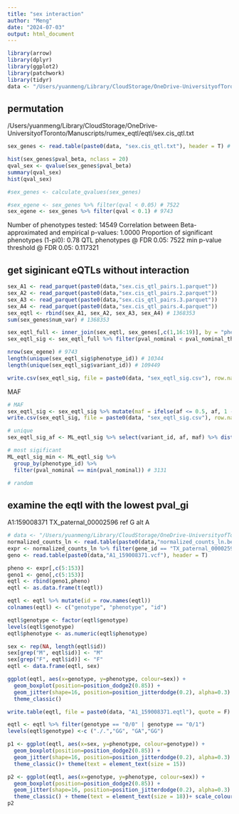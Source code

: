 ```yaml
---
title: "sex interaction"
author: "Meng"
date: "2024-07-03"
output: html_document
---
```


```r
library(arrow)
library(dplyr)
library(ggplot2)
library(patchwork)
library(tidyr)
data <- "/Users/yuanmeng/Library/CloudStorage/OneDrive-UniversityofToronto/Manuscripts/rumex_eqtl/sex/"
```


## permutation
/Users/yuanmeng/Library/CloudStorage/OneDrive-UniversityofToronto/Manuscripts/rumex_eqtl/eqtl/sex.cis_qtl.txt
```r
sex_genes <- read.table(paste0(data, "sex.cis_qtl.txt"), header = T) # 14755

hist(sex_genes$pval_beta, nclass = 20)
qval_sex <- qvalue(sex_genes$pval_beta)
summary(qval_sex)
hist(qval_sex)
```


```r
#sex_genes <- calculate_qvalues(sex_genes)

#sex_egene <- sex_genes %>% filter(qval < 0.05) # 7522
sex_egene <- sex_genes %>% filter(qval < 0.1) # 9743
```
Number of phenotypes tested: 14549
Correlation between Beta-approximated and empirical p-values: 1.0000
Proportion of significant phenotypes (1-pi0): 0.78
QTL phenotypes @ FDR 0.05: 7522
min p-value threshold @ FDR 0.05: 0.117321


## get siginicant eQTLs without interaction

```r
sex_A1 <- read_parquet(paste0(data,"sex.cis_qtl_pairs.1.parquet"))
sex_A2 <- read_parquet(paste0(data,"sex.cis_qtl_pairs.2.parquet"))
sex_A3 <- read_parquet(paste0(data,"sex.cis_qtl_pairs.3.parquet"))
sex_A4 <- read_parquet(paste0(data,"sex.cis_qtl_pairs.4.parquet"))
sex_eqtl <- rbind(sex_A1, sex_A2, sex_A3, sex_A4) # 1368353
sum(sex_genes$num_var) # 1368353

sex_eqtl_full <- inner_join(sex_eqtl, sex_genes[,c(1,16:19)], by = "phenotype_id") #
sex_eqtl_sig <- sex_eqtl_full %>% filter(pval_nominal < pval_nominal_threshold) #  116128

nrow(sex_egene) # 9743
length(unique(sex_eqtl_sig$phenotype_id)) # 10344
length(unique(sex_eqtl_sig$variant_id)) # 109449

write.csv(sex_eqtl_sig, file = paste0(data, "sex_eqtl_sig.csv"), row.names = F, quote = F)
```
MAF
```r
# MAF
sex_eqtl_sig <- sex_eqtl_sig %>% mutate(maf = ifelse(af <= 0.5, af, 1 - af))
write.csv(sex_eqtl_sig, file = paste0(data, "sex_eqtl_sig.csv"), row.names = F, quote = F)

# unique
sex_eqtl_sig_af <- ML_eqtl_sig %>% select(variant_id, af, maf) %>% distinct()

# most sigificant
ML_eqtl_sig_min <- ML_eqtl_sig %>%
  group_by(phenotype_id) %>% 
  filter(pval_nominal == min(pval_nominal)) # 3131

# random

```


## examine the eqtl with the lowest pval_gi
A1:159008371 TX_paternal_00002596
ref G alt A
```r
# data <- "/Users/yuanmeng/Library/CloudStorage/OneDrive-UniversityofToronto/Manuscripts/rumex_eqtl/"
normalized_counts_ln <- read.table(paste0(data,"normalized_counts_ln.bed"), header = T)
expr <- normalized_counts_ln %>% filter(gene_id == "TX_paternal_00002596")
geno <- read.table(paste0(data,"A1_159008371.vcf"), header = T)

pheno <- expr[,c(5:153)]
geno1 <- geno[,c(5:153)]
eqtl <- rbind(geno1,pheno)
eqtl <- as.data.frame(t(eqtl))

eqtl <- eqtl %>% mutate(id = row.names(eqtl))
colnames(eqtl) <- c("genotype", "phenotype", "id")

eqtl$genotype <- factor(eqtl$genotype)
levels(eqtl$genotype)
eqtl$phenotype <- as.numeric(eqtl$phenotype)

sex <- rep(NA, length(eqtl$id))
sex[grep("M", eqtl$id)] <- "M"
sex[grep("F", eqtl$id)] <- "F"
eqtl <- data.frame(eqtl, sex)

ggplot(eqtl, aes(x=genotype, y=phenotype, colour=sex)) + 
  geom_boxplot(position=position_dodge2(0.85)) + 
  geom_jitter(shape=16, position=position_jitterdodge(0.2), alpha=0.3) + 
  theme_classic()

write.table(eqtl, file = paste0(data, "A1_159008371.eqtl"), quote = F)
```


```r
eqtl <- eqtl %>% filter(genotype == "0/0" | genotype == "0/1")
levels(eqtl$genotype) <-c ("./.","GG", "GA","GG")

p1 <- ggplot(eqtl, aes(x=sex, y=phenotype, colour=genotype)) + 
  geom_boxplot(position=position_dodge2(0.85)) + 
  geom_jitter(shape=16, position=position_jitterdodge(0.2), alpha=0.3) + 
  theme_classic()+ theme(text = element_text(size = 15))

p2 <- ggplot(eqtl, aes(x=genotype, y=phenotype, colour=sex)) + 
  geom_boxplot(position=position_dodge2(0.85)) + 
  geom_jitter(shape=16, position=position_jitterdodge(0.2), alpha=0.3) + 
  theme_classic() + theme(text = element_text(size = 18))+ scale_colour_manual(values = c("red", "blue"))+labs(x="Genotype", y="Expression")
p2 
```




